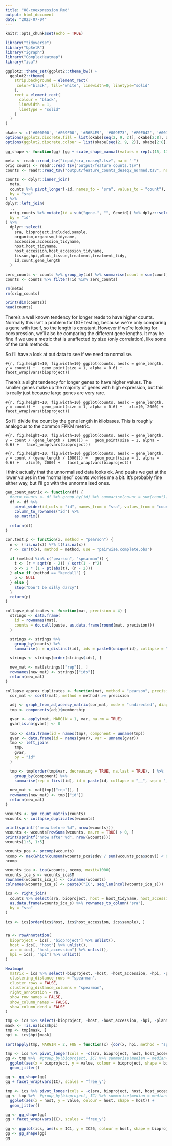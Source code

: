 ```yaml
---
title: "08-coexpression.Rmd"
output: html_document
date: "2023-07-04"
---
```


```r
knitr::opts_chunk$set(echo = TRUE)
```


```r
library("tidyverse")
library("UpSetR")
library("igraph")
library("ComplexHeatmap")
library("ica")
```

```r
ggplot2::theme_set(ggplot2::theme_bw() +
  ggplot2::theme(
    strip.background = element_rect(
     color="black", fill="white", linewidth=0, linetype="solid"
    ),
    rect = element_rect(
      colour = "black",
      linewidth = 1,
      linetype = "solid"
    )
  )
)

okabe <- c('#000000', '#E69F00', '#56B4E9', '#009E73', '#F0E042', '#0072B2', '#D55E00', '#CC79A7', '#999999')
options(ggplot2.discrete.fill = list(okabe[seq(2, 9, 2)], okabe[2:8], okabe, rep(okabe, 10)))
options(ggplot2.discrete.colour = list(okabe[seq(2, 9, 2)], okabe[2:8], okabe, rep(okabe, 10)))

gg_shape <- function(gg) {gg + scale_shape_manual(values = rep(c(15, 17:20), 100))}
```

```r
meta <- readr::read_tsv("input/sra_rnaseq2.tsv", na = "-")
orig_counts <- readr::read_tsv("output/feature_counts.tsv")
counts <- readr::read_tsv("output/feature_counts_deseq2_normed.tsv", na = "-")

counts <- dplyr::inner_join(
  meta,
  counts %>% pivot_longer(-id, names_to = "sra", values_to = "count"),
  by = "sra"
) %>%
dplyr::left_join(
  .,
  orig_counts %>% mutate(id = sub("gene-", "", Geneid)) %>% dplyr::select(id, gene_length = Length),
  by = "id"
) %>%
  dplyr::select(
    sra, bioproject,included,sample,
    organism,organism_tidyname,
    accession,accession_tidyname,
    host,host_tidyname,
    host_accession,host_accession_tidyname,
    tissue,hpi,plant_tissue,treatment,treatment_tidy,
    id,count,gene_length
  )

zero_counts <- counts %>% group_by(id) %>% summarise(count = sum(count)) %>% filter(count == 0.) %>% .[, "id"] %>% .[[1]]
counts <- counts %>% filter(!id %in% zero_counts)

rm(meta)
rm(orig_counts)

print(dim(counts))
head(counts)
```


There's a well known tendency for longer reads to have higher counts.
Normally this isn't a problem for DGE testing, because we're only comparing a gene with itself, so the length is constant.
However if we're looking for coexpression, we'll also be comparing the different gene lengths.
It may be fine if we use a metric that is unaffected by size (only correlation), like some of the rank methods.

So i'll have a look at out data to see if we need to normalise.

``` #{r, fig.height=10, fig.width=10}
ggplot(counts, aes(x = gene_length, y = count)) +
  geom_point(size = 1, alpha = 0.6) +
  facet_wrap(vars(bioproject))
```

There's a slight tendency for longer genes to have higher values.
The smaller genes make up the majority of genes with high expression, but this is really just because large genes are very rare.

``` #{r, fig.height=10, fig.width=10}
ggplot(counts, aes(x = gene_length, y = count)) +
  geom_point(size = 1, alpha = 0.6) +
  xlim(0, 2000) +
  facet_wrap(vars(bioproject))
```


So i'll divide the count by the gene length in kilobases.
This is roughly analogous to the common FPKM metric.

``` #{r, fig.height=10, fig.width=10}
ggplot(counts, aes(x = gene_length, y = count / (gene_length / 1000))) +
  geom_point(size = 1, alpha = 0.6) +
  facet_wrap(vars(bioproject))
```


``` #{r, fig.height=10, fig.width=10}
ggplot(counts, aes(x = gene_length, y = count / (gene_length / 1000))) +
  geom_point(size = 1, alpha = 0.6) +
  xlim(0, 2000) +
  facet_wrap(vars(bioproject))
```


I think actually that the unnormalised data looks ok.
And peaks we get at the lower values in the "normalised" counts worries me a bit.
It's probably fine either way, but I'll go with the unnormalised ones.


```r
gen_count_matrix <- function(df) {
  #zero_counts <- df %>% group_by(id) %>% summarise(count = sum(count)) %>% filter(count == 0.) %>% .[, "id"] %>% .[[1]]
  df <- df %>%
    pivot_wider(id_cols = "id", names_from = "sra", values_from = "count") %>%
    column_to_rownames("id") %>%
    as.matrix()
  
  return(df)
}

cor.test.p <- function(x, method = "pearson") {
  n <- (!is.na(x)) %*% t(!is.na(x))
  r <- cor(t(x), method = method, use = "pairwise.complete.obs")
  
  if (method %in% c("pearson", "spearman")) {
    t <- (r * sqrt(n - 2)) / sqrt(1 - r^2)
    p <- 2 * (1 - pt(abs(t), (n - 2)))
  } else if (method == "kendall") {
    p <- NULL
  } else {
    stop("Don't be silly darcy")
  }
  return(p)
}
```

```r
collapse_duplicates <- function(mat, precision = 4) {
  strings <- data.frame(
    id = rownames(mat),
    counts = do.call(paste, as.data.frame(round(mat, precision)))
  )

  strings <- strings %>%
    group_by(counts) %>%
    summarise(n = n_distinct(id), ids = paste0(unique(id), collapse = "__"), rep = first(id))

  strings <- strings[order(strings$ids), ]

  new_mat <- mat[strings[["rep"]], ]
  rownames(new_mat) <- strings[["ids"]]
  return(new_mat)
}
```

```r
collapse_approx_duplicates <- function(mat, method = "pearson", precision = (1 - 1e-5)) {
  cor_mat <- cor(t(mat), method = method) >= precision
  
  adj <- graph_from_adjacency_matrix(cor_mat, mode = "undirected", diag = TRUE)
  tmp <- components(adj)$membership

  gvar <- apply(mat, MARGIN = 1, var, na.rm = TRUE)
  gvar[is.na(gvar)] <- 0
  
  tmp <- data.frame(id = names(tmp), component = unname(tmp))
  gvar <- data.frame(id = names(gvar), var = unname(gvar))
  tmp <- left_join(
    tmp,
    gvar,
    by = "id"
  )

  tmp <- tmp[order(tmp$var, decreasing = TRUE, na.last = TRUE), ] %>%
    group_by(component) %>%
    summarise(rep = first(id), id = paste(id, collapse = "__", sep = "__"))
  
  new_mat <- mat[tmp[["rep"]], ]
  rownames(new_mat) <- tmp[["id"]]
  return(new_mat)
}
```

```r
wcounts <- gen_count_matrix(counts)
wcounts <- collapse_duplicates(wcounts)

print(sprintf("nrow before %d", nrow(wcounts)))
wcounts <- wcounts[rowSums(wcounts, na.rm = TRUE) > 0, ]
print(sprintf("nrow after %d", nrow(wcounts)))
wcounts[1:5, 1:5]
```

```r
wcounts_pca <- prcomp(wcounts)
ncomp <- max(which(cumsum(wcounts_pca$sdev / sum(wcounts_pca$sdev)) < 0.95))
ncomp
```


```r
wcounts_ica <- ica(wcounts, ncomp, maxit=1000)
wcounts_ica_s <- wcounts_ica$M
rownames(wcounts_ica_s) <- colnames(wcounts)
colnames(wcounts_ica_s) <- paste0("IC", seq_len(ncol(wcounts_ica_s)))
```

```r
ics <- right_join(
  counts %>% select(sra, bioproject, host = host_tidyname, host_accession = host_accession_tidyname, hpi, plant_tissue, sample) %>% unique(),
  as.data.frame(wcounts_ica_s) %>% rownames_to_column("sra"),
  by = "sra"
)
```



```r
ics <- ics[order(ics$host, ics$host_accession, ics$sample), ]


ra <- rowAnnotation(
  bioproject = ics[, "bioproject"] %>% unlist(),
  host = ics[, "host"] %>% unlist(),
  acc = ics[, "host_accession"] %>% unlist(),
  hpi = ics[, "hpi"] %>% unlist()
)

Heatmap(
  matrix = ics %>% select(-bioproject, -host, -host_accession, -hpi, -plant_tissue, -sample) %>% column_to_rownames("sra") %>% as.matrix,
  clustering_distance_rows = "spearman",
  cluster_rows = FALSE,
  clustering_distance_columns = "spearman",
  right_annotation = ra,
  show_row_names = FALSE,
  show_column_names = FALSE,
  show_column_dend = FALSE
)
```

```r
tmp <- ics %>% select(-bioproject, -host, -host_accession, -hpi, -plant_tissue, -sample) %>% column_to_rownames("sra") %>% as.matrix
mask <- !is.na(ics$hpi)
tmp <- tmp[mask, ]
hpi <- ics$hpi[mask]

sort(apply(tmp, MARGIN = 2, FUN = function(x) {cor(x, hpi, method = "spearman")}))
```

```r
tmp <- ics %>% pivot_longer(cols = -c(sra, bioproject, host, host_accession, hpi, plant_tissue, sample), names_to = "IC")
gg <- tmp %>%  #group_by(bioproject, IC) %>% summarise(median = median(value), iqr = IQR(value)) %>%
  ggplot(aes(x = bioproject, y = value, colour = bioproject, shape = bioproject)) +
  geom_jitter()

gg <- gg_shape(gg)
gg + facet_wrap(vars(IC), scales = "free_y")
```

```r
tmp <- ics %>% pivot_longer(cols = -c(sra, bioproject, host, host_accession, hpi, plant_tissue, sample), names_to = "IC")
gg <- tmp %>%  #group_by(bioproject, IC) %>% summarise(median = median(value), iqr = IQR(value)) %>%
  ggplot(aes(x = host, y = value, colour = host, shape = host)) +
  geom_jitter()

gg <- gg_shape(gg)
gg + facet_wrap(vars(IC), scales = "free_y")
```


```r
gg <- ggplot(ics, aes(x = IC1, y = IC26, colour = host, shape = bioproject)) + geom_point()
gg <- gg_shape(gg)
gg
```




